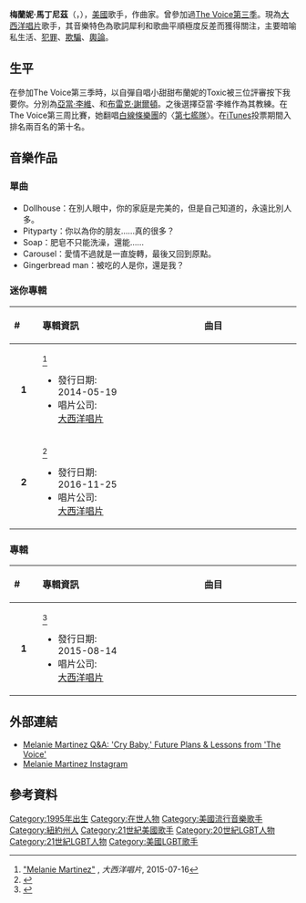 {{copyedit|time=2016-01-11T03:25:42+00:00}}
{{藝人
| 姓名 = 梅蘭妮·馬丁尼茲(Melanie Martinez)
| 類型 = 女歌手
| 圖片 = Melanie_martinez.jpg
| 圖片尺寸 = 
| 圖片簡介 = 馬丁尼茲于2014年2月在纽约表演
| 本名 = 
| 英文名 = Melanie Adele Martinez
| 日文名 = 
| 通用拼音 =
| 暱稱 = 
| 教育程度 = 高中
| 國籍 = {{USA}}
| 祖籍 = 
| 父母 = 
| 出生日期 = {{birth date and age|1995|4|28}}
| 出生地點 = {{USA}}[[紐約州|紐約州]][[亨普斯特德|亨普斯特德]]
| 逝世日期 =
| 逝世地點 = 
| 職業 = [[作曲家|作曲家]]，[[歌手|歌手]]
| 出道地點 = 
| 活躍年代 = 2012年-至今
| signature  = Melanie Martinez's Signature.svg
| 語言 = [[英語|英語]]
| 音樂類型 = [[獨立流行音樂|獨立流行音樂]]，[[暗潮音樂|暗潮音樂]]，[[電子流行音樂|電子流行音樂]]，[[另類音樂|另類音樂]]
| IMDb = 
}}

'''梅蘭妮·馬丁尼茲'''（{{lang-en|Melanie Adele Martinez}}，{{bd|1995年|4月28日|catIdx=R}}），[[美國|美國]]歌手，作曲家。曾參加過[[The_Voice第三季|The Voice第三季]]。現為[[大西洋唱片|大西洋唱片]]歌手，其音樂特色為歌詞犀利和歌曲平順極度反差而獲得關注，主要暗喻私生活、[[犯罪|犯罪]]、[[欺騙|欺騙]]、[[輿論|輿論]]。

==生平==
在參加The Voice第三季時，以自彈自唱小甜甜布蘭妮的Toxic被三位評審按下我要你。分別為[[亞當·李維|亞當·李維]]、{{link-en|希洛格林|Cee Lo Green}}和[[布雷克·謝爾頓|布雷克·謝爾頓]]。之後選擇亞當·李維作為其教練。在The Voice第三周比賽，她翻唱[[白線條樂團|白線條樂團]]的〈[[第七艦隊|第七艦隊]]〉。在[[iTunes|iTunes]]投票期間入排名兩百名的第十名。
== 音樂作品 ==
=== 單曲 ===
*Dollhouse：在別人眼中，你的家庭是完美的，但是自己知道的，永遠比別人多。
*Pityparty：你以為你的朋友……真的很多？
*Soap：肥皂不只能洗澡，還能……
*Carousel：愛情不過就是一直旋轉，最後又回到原點。
*Gingerbread man：被吃的人是你，還是我？
=== 迷你專輯 ===
{| class="wikitable"
!align="left" width="50px"| #
!align="left" width="400px"| 專輯資訊
!align="left" width="250px"| 曲目
|- 
|align="center"| '''1'''
|align="left"| '''{{le|娃娃屋EP|Dollhouse (Melanie Martinez EP)}}'''<ref>[http://www.atlanticrecords.com/artists/melanie-martinez "Melanie Martinez"] {{Wayback|url=http://www.atlanticrecords.com/artists/melanie-martinez |date=20180404061053 }}, ''大西洋唱片'', 2015-07-16</ref>
* 發行日期:<br> 2014-05-19
* 唱片公司:<br>[[大西洋唱片|大西洋唱片]]
|align="left" style="font-size: 85%;"|
{{hidden|CD|
#{{le|Dollhouse 娃娃屋|Dollhouse (Melanie Martinez song)}}
#{{le|Carousel 旋轉木馬|Carousel (Melanie Martinez song)}}
#Dead To Me 對我來說已經死了
#Bittersweet Tragedy 苦樂參半的悲劇
}}
|-
|align="center"| '''2'''
|align="left"| '''{{le|愛哭鬼:格外混亂|Cry Baby (Melanie Martinez album)#Cry Baby's Extra Clutter}}'''<ref name="crybabyextra">{{cite web|title=Cry Baby's Extra Clutter Vinyl EP|url=http://store.melaniemartinezmusic.com/cry-baby-s-extra-clutter-vinyl-ep.html|language=en|access-date=2018-04-10|archive-url=https://web.archive.org/web/20180413123110/http://store.melaniemartinezmusic.com/cry-baby-s-extra-clutter-vinyl-ep.html|archive-date=2018-04-13|dead-url=yes}}</ref>
* 發行日期:<br> 2016-11-25
* 唱片公司:<br>[[大西洋唱片|大西洋唱片]]
|align="left" style="font-size: 85%;"|
{{hidden|CD|
#Play Date
#Teddy Bear 泰迪熊
#Cake 蛋糕
#Gingerbread Man 薑餅人
}}
|}
=== 專輯 ===
{| class="wikitable"
!align="left" width="50px"| #
!align="left" width="400px"| 專輯資訊
!align="left" width="250px"| 曲目
|- 
|align="center"| '''1'''
|align="left"| '''{{le|愛哭鬼|Cry Baby (Melanie Martinez album)}}'''<ref>{{cite web|url = https://itunes.apple.com/us/album/cry-baby/id1020518191|title = iTunes Store (US) - Music - Melanie Martinez - Cry Baby|date = 2015-08-14|work = [[iTunes|iTunes]] (US)|language = en-us|accessdate = 2018-04-10|archive-date = 2017-09-23|archive-url = https://web.archive.org/web/20170923171044/https://itunes.apple.com/us/album/cry-baby/id1020518191|dead-url = no}}</ref>
* 發行日期:<br> 2015-08-14
* 唱片公司:<br>[[大西洋唱片|大西洋唱片]]
|align="left" style="font-size: 85%;"|
{{hidden|平裝版|
#{{le|Cry Baby 愛哭鬼|Cry Baby (Melanie Martinez song)}}
#{{le|Dollhouse 娃娃屋|Dollhouse (Melanie Martinez song)}}
#{{le|Sippy Cup 啜飲杯|Sippy Cup (song)}}
#{{le|Carousel 旋轉木馬|Carousel (Melanie Martinez song)}}
#{{le|Alphabet Boy 字母男孩|Alphabet Boy (song)}}
#{{le|Soap 肥皂|Soap (Melanie Martinez song)}}
#Training Wheels
#{{le|Pity Party 可悲派對|Pity Party (song)}}
#Tag,You're It 鬼抓人
#Milk and Cookies  牛奶和餅乾
#Pacify Her  安慰她
#{{le|Mrs. Potato Head 蛋頭太太|Mrs. Potato Head (song)}}
#Mad Hatter  瘋帽子
}}
{{hidden|數字豪華版<ref>{{cite web|url = https://itunes.apple.com/us/album/cry-baby-deluxe-edition/id1021871522|title = iTunes Store (US) – Music – Melanie Martinez – Cry Baby (deluxe edition)|date = 2015-08-14|work = [[iTunes|iTunes]] (US)|language = en-us|accessdate = 2018-04-10|archive-date = 2017-09-23|archive-url = https://web.archive.org/web/20170923170524/https://itunes.apple.com/us/album/cry-baby-deluxe-edition/id1021871522|dead-url = no}}</ref>|
#Play Date
#Teddy Bear 泰迪熊
#Cake 蛋糕
}}
|}
== 外部連結 ==
* [http://www.fuse.tv/2015/12/melanie-martinez-interview Melanie Martinez Q&A: 'Cry Baby,' Future Plans & Lessons from 'The Voice'] {{Wayback|url=http://www.fuse.tv/2015/12/melanie-martinez-interview |date=20160117013216 }}
*[https://www.instagram.com/littlebodybigheart/ Melanie Martinez Instagram] {{Wayback|url=https://www.instagram.com/littlebodybigheart/ |date=20190829153509 }} 

== 參考資料 ==
{{reflist}}

{{DEFAULTSORT: Martinez, Melanie}}
[[Category:1995年出生|Category:1995年出生]]
[[Category:在世人物|Category:在世人物]]
[[Category:美國流行音樂歌手|Category:美國流行音樂歌手]]
[[Category:紐約州人|Category:紐約州人]]
[[Category:21世紀美國歌手|Category:21世紀美國歌手]]
[[Category:20世紀LGBT人物|Category:20世紀LGBT人物]]
[[Category:21世紀LGBT人物|Category:21世紀LGBT人物]]
[[Category:美國LGBT歌手|Category:美國LGBT歌手]]